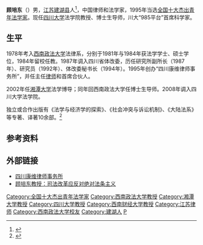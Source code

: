 '''顾培东'''（{{bd|1956年||}}）男，[[江苏|江苏]][[建湖县|建湖县]]人<ref >{{cite web|url=http://news.sina.com.cn/c/2004-04-15/17263131318.shtml | language= | title=顾培东：行走在学术“边缘” |publisher=《法律与生活》杂志 |date=2004年4月15日 |accessdate= }}</ref>，中国律师和法学家，1995年当选[[全国十大杰出青年法学家|全国十大杰出青年法学家]]。现任[[四川大学|四川大学]]法学院教授、博士生导师，川大“985平台”首席科学家。

== 生平 ==
1978年考入[[西南政法大学|西南政法大学]]法律系，分别于1981年与1984年获法学学士、硕士学位，1984年留校任教。1987年调入四川省体改委，历任研究所副所长（1987年）、研究员（1992年）、体改委秘书长（1994年）。1995年创办“四川康维律师事务所”，并任主任[[律师|律师]]和首席合伙人。

2002年任[[湘潭大学|湘潭大学]]法学博导；同年回西南政法大学任博士生导师。2008年调入四川大学法学院。

独立或合作出版有《法学与经济学的探索》、《社会冲突与诉讼机制》、《大陆法系》等专著、译著10余部。<ref >{{cite web|url=http://news.ifeng.com/a/20140906/41891182_0.shtml | language= | title=顾培东：司法改革应反对绝对法条主义 |publisher=凤凰大学问 |date=2014年9月6日 |accessdate= }}</ref>

== 参考资料 ==
{{reflist}}

== 外部链接 ==
*[http://www.canwaylaw.com/ 四川康维律师事务所]
*[http://www.aiweibang.com/yuedu/dushu/2050462.html 顾培东教授：司法改革应反对绝对法条主义]

{{DEFAULTSORT:G}}
[[Category:全国十大杰出青年法学家|Category:全国十大杰出青年法学家]]
[[Category:西南政法大学教授|Category:西南政法大学教授]]
[[Category:湘潭大学教授|Category:湘潭大学教授]]
[[Category:四川大学教授|Category:四川大学教授]]
[[Category:西南财经大学教授|Category:西南财经大学教授]]
[[Category:江苏律师|Category:江苏律师]]
[[Category:西南政法大学校友|Category:西南政法大学校友]]
[[Category:建湖人|Category:建湖人]]
[[Category:顾姓|P]]